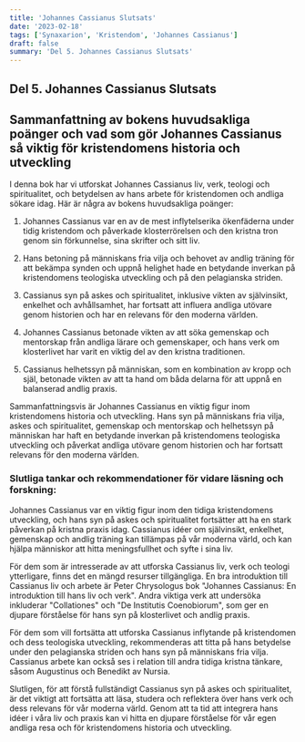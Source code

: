 ```yaml
---
title: 'Johannes Cassianus Slutsats'
date: '2023-02-18'
tags: ['Synaxarion', 'Kristendom', 'Johannes Cassianus']
draft: false
summary: 'Del 5. Johannes Cassianus Slutsats'
---
```


## Del 5. Johannes Cassianus Slutsats

## Sammanfattning av bokens huvudsakliga poänger och vad som gör Johannes Cassianus så viktig för kristendomens historia och utveckling

I denna bok har vi utforskat Johannes Cassianus liv, verk, teologi och spiritualitet, och betydelsen av hans arbete för kristendomen och andliga sökare idag. Här är några av bokens huvudsakliga poänger:

1. Johannes Cassianus var en av de mest inflytelserika ökenfäderna under tidig kristendom och påverkade klosterrörelsen och den kristna tron genom sin förkunnelse, sina skrifter och sitt liv.

2. Hans betoning på människans fria vilja och behovet av andlig träning för att bekämpa synden och uppnå helighet hade en betydande inverkan på kristendomens teologiska utveckling och på den pelagianska striden.

3. Cassianus syn på askes och spiritualitet, inklusive vikten av självinsikt, enkelhet och avhållsamhet, har fortsatt att influera andliga utövare genom historien och har en relevans för den moderna världen.

4. Johannes Cassianus betonade vikten av att söka gemenskap och mentorskap från andliga lärare och gemenskaper, och hans verk om klosterlivet har varit en viktig del av den kristna traditionen.

5. Cassianus helhetssyn på människan, som en kombination av kropp och själ, betonade vikten av att ta hand om båda delarna för att uppnå en balanserad andlig praxis.

Sammanfattningsvis är Johannes Cassianus en viktig figur inom kristendomens historia och utveckling. Hans syn på människans fria vilja, askes och spiritualitet, gemenskap och mentorskap och helhetssyn på människan har haft en betydande inverkan på kristendomens teologiska utveckling och påverkat andliga utövare genom historien och har fortsatt relevans för den moderna världen.

### Slutliga tankar och rekommendationer för vidare läsning och forskning:

Johannes Cassianus var en viktig figur inom den tidiga kristendomens utveckling, och hans syn på askes och spiritualitet fortsätter att ha en stark påverkan på kristna praxis idag. Cassianus idéer om självinsikt, enkelhet, gemenskap och andlig träning kan tillämpas på vår moderna värld, och kan hjälpa människor att hitta meningsfullhet och syfte i sina liv.

För dem som är intresserade av att utforska Cassianus liv, verk och teologi ytterligare, finns det en mängd resurser tillgängliga. En bra introduktion till Cassianus liv och arbete är Peter Chrysologus bok "Johannes Cassianus: En introduktion till hans liv och verk". Andra viktiga verk att undersöka inkluderar "Collationes" och "De Institutis Coenobiorum", som ger en djupare förståelse för hans syn på klosterlivet och andlig praxis.

För dem som vill fortsätta att utforska Cassianus inflytande på kristendomen och dess teologiska utveckling, rekommenderas att titta på hans betydelse under den pelagianska striden och hans syn på människans fria vilja. Cassianus arbete kan också ses i relation till andra tidiga kristna tänkare, såsom Augustinus och Benedikt av Nursia.

Slutligen, för att förstå fullständigt Cassianus syn på askes och spiritualitet, är det viktigt att fortsätta att läsa, studera och reflektera över hans verk och dess relevans för vår moderna värld. Genom att ta tid att integrera hans idéer i våra liv och praxis kan vi hitta en djupare förståelse för vår egen andliga resa och för kristendomens historia och utveckling.

